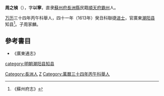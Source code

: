 '''周之楨'''（{{bd|?||？|catIdx=Z周}}），字'''以寧'''，直隶[[蘇州府|蘇州府]][[長洲縣|長洲縣]]民籍[[順天府|順天府]][[霸州|霸州]]人。

[[万历|万历]]三十四年丙午科舉人，四十一年（1613年）癸丑科聯捷[[进士|进士]]，官廣東[[潮阳县|潮阳县]]知县<ref>《蘇州府志》</ref>。子周家麟。

== 參考書目 ==
{{reflist}}
*《廣東通志》

{{萬曆四十一年癸丑科殿試金榜}}
{{DEFAULTSORT:Zhou周}}
[[category:明朝潮阳县知县|category:明朝潮阳县知县]]
[[Category:長洲人|Category:長洲人]]
[[Category:周姓|Z]]
[[Category:萬曆三十四年丙午科舉人|Category:萬曆三十四年丙午科舉人]]